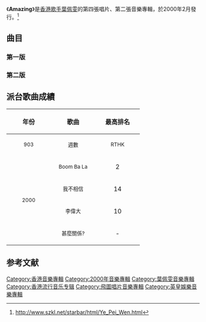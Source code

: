 {{Album infobox | <!-- See Wikipedia:WikiProject_Albums -->
|  Name        = Amazing
|  Type        = [[錄音室專輯|錄音室專輯]]
|  Artist      = [[葉佩雯|葉佩雯]]
|  Cover       = 葉佩雯 Amazing.jpg
|  Released    = 2000年2月
|  Recorded    = 1999年－2000年
|  Genre       = [[粵語流行音樂|粵語流行音樂]]
|  Length      = 39:47
|  Label       = [[飛圖唱片|飛圖唱片]]（[[英皇娛樂|英皇娛樂]]）
|  Producer    = 
|  Last album  = [[RPG_(葉佩雯專輯)|RPG]]<br>（1999年）
|  This album  = '''Amazing'''<br>（2000年）
|  Next album  = [[Shine_(葉佩雯專輯)|Shine]]<br>（2001年）
}}



《'''Amazing'''》是[[香港|香港]][[歌手|歌手]][[葉佩雯|葉佩雯]]的第四張唱片、第二張音樂專輯，於2000年2月發行。<ref>http://www.szkl.net/starbar/html/Ye_Pei_Wen.html</ref>

==曲目==
{{Tracklist
| collapsed = 
| headline = 
| font_size = 
| total_length = 39:47

| extra_column =

| title1 = Boom Ba La
| music1 = [[譚國政|譚國政]]
| lyrics1 = [[黎軒朗|黎軒朗]]
| arranger1 = 譚國政
| producer1 = 譚國政
| longnote1 = 第一主打
| length1 = 2:59

| title2 = 李偉大
| music2 = [[吳國恩|吳國恩]]
| lyrics2 = [[李敏_(香港)|李敏]]
| arranger2 = 吳國恩
| producer2 = 譚國政<br>[[梁飛翔|梁飛翔]]
| longnote2 = 第三主打
| length2 = 3:04

| title3 = 派
| music3 = [[Zazie|Zazie]]
| lyrics3 = [[黃偉文|黃偉文]]
| arranger3 = [[Barry_Chung|Barry Chung]]
| producer3 = 譚國政
| note3 = π=3.1416.....
| longnote3 = 
| length3 = 4:07

| title4 = 靜思己過
| music4 = [[葉佩雯|葉佩雯]]
| lyrics4 = 葉佩雯
| arranger4 = [[Adrian_Chan|Adrian Chan]]
| producer4 = 梁飛翔
| longnote4 = 
| length4 = 3:53

| title5 = 我不相信
| music5 = [[Chris_Ballard|Chris Ballard]]<br>[[Andrew_Murray|Andrew Murray]]<br>[[Russ_Ballard|Russ Ballard]]
| lyrics5 = 李敏
| arranger5 = [[溫應鴻|溫應鴻]]
| producer5 = 譚國政
| longnote5 = 第二主打
| length5 = 3:28

| title6 = 夢失控
| music6 = 溫應鴻
| lyrics6 = [[梁建邦|梁建邦]]
| arranger6 = 溫應鴻
| producer6 = 譚國政
| longnote6 = 
| length6 = 4:12

| title7 = 折磨
| music7 = 葉佩雯
| lyrics7 = 葉佩雯
| arranger7 = 溫應鴻
| producer7 = [[譚國政|譚國政]]<br>梁飛翔
| longnote7 = 
| length7 = 3:39

| title8 = 情有可原
| music8 = [[伍樂城|伍樂城]]
| lyrics8 = [[林夕|林夕]]
| arranger8 = 伍樂城
| producer8 = 伍樂城
| longnote8 = 
| length8 = 3:28

| title9 = 末世上演
| music9 = 譚國政
| lyrics9 = 黎軒朗
| arranger9 = 譚國政
| producer9 = 譚國政
| longnote9 = 
| length9 = 3:31

| title10 = 甚麼關係？
| music10 = [[石嘉欣|石嘉欣]]
| lyrics10 = [[因葵|因葵]]
| arranger10 = [[C._Y._Kong|C. Y. Kong]]
| producer10 = 譚國政<br>梁飛翔
| longnote10 = 第四主打
| length10 = 4:03

| title11 = 勁舞Dancing Queen
| music11 = [[井上大輔|井上大輔]]
| lyrics11 = [[林振強|林振強]]
| arranger11 = 譚國政
| producer11 = 譚國政
| longnote11 = 原唱者為[[麥潔文|麥潔文]]
| length11 = 3:19
}}

===第一版===
{{Tracklist
| collapsed = 
| headline = Wallet CD 
| font_size = 
| total_length =

| extra_column =

| title1 = Boom Ba La - Basement Mix
| music1 = 譚國政
| lyrics1 = 黎軒朗
| arranger1 = 舒文
| producer1 = [[舒文|舒文]]<br>梁飛翔
| longnote1 = 
| length1 = 2:43
}}

===第二版===
{{tracklist
| headline        = VCD 
| total_length    = 

| title1          = Boom Ba La
| length1         = 

| title2          = 李偉大  
| length2         = 

| title3          = 我不相信
| length3         = 

| title4          = 甚麼關係?
| length4         = 
}}

== 派台歌曲成績 ==
{| class="wikitable"
!align="center" rowspan="2" | 年份
!align="center" rowspan="2" | 歌曲
!align="center" colspan="8" | 最高排名
|-
!width="100"|<small>903</small> !! width="100"|<small>週數</small> !! width="100"|<small>RTHK</small> !! width="100"|<small>週數</small> !! width="100"|<small>997</small> !! width="100"|<small>週數</small> !! width="100"|<small>TVB</small> !! width="100"|<small>週數</small>
|-
|align="center" rowspan="4"|<small>2000</small> ||align="center"| <small>Boom Ba La</small> ||align="center"| 2||align="center"| -  ||align="center"| '''1'''||align="center"| - ||align="center"| 2 ||align="center"| - ||align="center"| 4 ||align="center"| -
|-
|align="center"| <small>我不相信</small> ||align="center"| 14 ||align="center"| -  ||align="center"| - ||align="center"| - ||align="center"| 6 ||align="center"| - ||align="center"| -||align="center"| -
|-
|align="center"| <small>李偉大</small> ||align="center"| 10 ||align="center"| -  ||align="center"| - ||align="center"| - ||align="center"| - ||align="center"| - ||align="center"| - ||align="center"| -
|-
|align="center"| <small>甚麼關係?</small> ||align="center"| -||align="center"| -  ||align="center"| - ||align="center"| - ||align="center"| - ||align="center"| - ||align="center"| -||align="center"| -
|}

==参考文献==
{{reflist}}


[[Category:香港音樂專輯|Category:香港音樂專輯]]
[[Category:2000年音樂專輯|Category:2000年音樂專輯]]
[[Category:葉佩雯音樂專輯|Category:葉佩雯音樂專輯]]
[[Category:香港流行音乐专辑|Category:香港流行音乐专辑]]
[[Category:飛圖唱片音樂專輯|Category:飛圖唱片音樂專輯]]
[[Category:英皇娛樂音樂專輯|Category:英皇娛樂音樂專輯]]